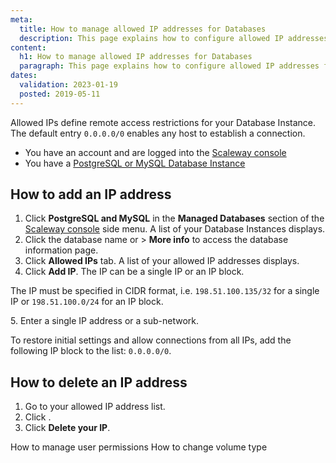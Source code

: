 ```yaml
---
meta:
  title: How to manage allowed IP addresses for Databases
  description: This page explains how to configure allowed IP addresses for Databases
content:
  h1: How to manage allowed IP addresses for Databases
  paragraph: This page explains how to configure allowed IP addresses for Databases
dates:
  validation: 2023-01-19
  posted: 2019-05-11
---
```


Allowed IPs define remote access restrictions for your Database Instance. The default entry `0.0.0.0/0` enables any host to establish a connection.

<Message type="requirement">

- You have an account and are logged into the [Scaleway console](https://console.scaleway.com)
- You have a [PostgreSQL or MySQL Database Instance](/managed-database/postgresql-and-mysql/quickstart)


</Message>

## How to add an IP address

1. Click **PostgreSQL and MySQL** in the **Managed Databases** section of the [Scaleway console](https://console.scaleway.com) side menu. A list of your Database Instances displays.
2. Click the database name or <Icon name="more" /> > **More info** to access the database information page.
3. Click **Allowed IPs** tab. A list of your allowed IP addresses displays.
4. Click **Add IP**. The IP can be a single IP or an IP block. 
  <Message type="note">

  The IP must be specified in CIDR format, i.e. `198.51.100.135/32` for a single IP or `198.51.100.0/24` for an IP block.

  </Message>
5. Enter a single IP address or a sub-network.
  <Message type="note">

  To restore initial settings and allow connections from all IPs, add the following IP block to the list: `0.0.0.0/0`.

  </Message>

## How to delete an IP address

1. Go to your allowed IP address list.
2. Click <Icon name="delete" />.
3. Click **Delete your IP**.

<Navigation title="See Also">
  <PreviousButton to="/managed-database/postgresql-and-mysql/how-to/manage-permissions/">How to manage user permissions</PreviousButton>
  <NextButton to="/managed-database/postgresql-and-mysql/how-to/change-volume-type/">How to change volume type</NextButton>
</Navigation>
